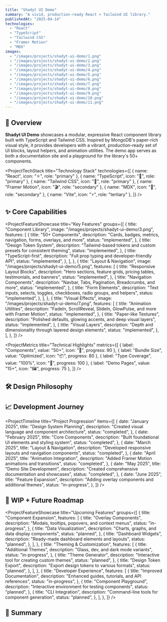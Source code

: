 ```yaml
---
title: "Shadyt UI Demo"
summary: "A vivid, production-ready React + Tailwind UI library."
publishedAt: "2025-04-14"
technologies:
  - "React"
  - "TypeScript"
  - "Tailwind CSS"
  - "Framer Motion"
  - "MDX"
images:
  - "/images/projects/shadyt-ui-demo/1.png"
  - "/images/projects/shadyt-ui-demo/2.png"
  - "/images/projects/shadyt-ui-demo/3.png"
  - "/images/projects/shadyt-ui-demo/4.png"
  - "/images/projects/shadyt-ui-demo/5.png"
  - "/images/projects/shadyt-ui-demo/6.png"
  - "/images/projects/shadyt-ui-demo/7.png"
  - "/images/projects/shadyt-ui-demo/8.png"
  - "/images/projects/shadyt-ui-demo/9.png"
  - "/images/projects/shadyt-ui-demo/10.png"
  - "/images/projects/shadyt-ui-demo/11.png"
---
```


## 🧠 Overview

**Shadyt UI Demo** showcases a modular, expressive React component library built with TypeScript and Tailwind CSS. Inspired by MongoDB's paper-rich visual style, it provides developers with a vibrant, production-ready set of UI blocks, layout helpers, and animation utilities. The demo app serves as both a documentation site and a playground for the library's 50+ components.

<ProjectTechStack
  title="Technology Stack"
  technologies={[
    { name: "React", icon: "⚛️", role: "primary" },
    { name: "TypeScript", icon: "🔷", role: "primary" },
    { name: "Tailwind CSS", icon: "🎨", role: "primary" },
    { name: "Framer Motion", icon: "🎬", role: "secondary" },
    { name: "MDX", icon: "📝", role: "secondary" },
    { name: "Vite", icon: "⚡", role: "tertiary" },
  ]}
/>

## ✨ Core Capabilities

<ProjectFeatureShowcase
  title="Key Features"
  groups={[
    {
      title: "Component Library",
      image: "/images/projects/shadyt-ui-demo/3.png",
      features: [
        {
          title: "50+ Components",
          description:
            "Cards, badges, metrics, navigation, forms, overlays, and more",
          status: "implemented",
        },
        {
          title: "Design Token System",
          description:
            "Tailwind-based tokens and custom presets for consistent theming",
          status: "implemented",
        },
        {
          title: "TypeScript-first",
          description: "Full prop typing and developer-friendly API",
          status: "implemented",
        },
      ],
    },
    {
      title: "Layout & Navigation",
      image: "/images/projects/shadyt-ui-demo/5.png",
      features: [
        {
          title: "Responsive Layout Blocks",
          description:
            "Hero sections, feature grids, pricing tables, testimonials, and banners",
          status: "implemented",
        },
        {
          title: "Navigation Components",
          description: "Navbar, Tabs, Pagination, Breadcrumbs, and more",
          status: "implemented",
        },
        {
          title: "Form Elements",
          description:
            "Text inputs, selects, toggles, checkboxes, radio groups, and helpers",
          status: "implemented",
        },
      ],
    },
    {
      title: "Visual Effects",
      image: "/images/projects/shadyt-ui-demo/7.png",
      features: [
        {
          title: "Animation Utilities",
          description:
            "FadeIn, ScrollReveal, SlideIn, GlowPulse, and more with Framer Motion",
          status: "implemented",
        },
        {
          title: "Paper-like Textures",
          description:
            "Polished defaults, glowing accents, and deep visual layers",
          status: "implemented",
        },
        {
          title: "Visual Layers",
          description:
            "Depth and dimensionality through layered design elements",
          status: "implemented",
        },
      ],
    },
  ]}
/>

<ProjectMetrics
  title="Technical Highlights"
  metrics={[
    { label: "Components", value: "50+", icon: "🧩", progress: 90 },
    { label: "Bundle Size", value: "Optimized", icon: "📦", progress: 80 },
    { label: "Type Coverage", value: "100%", icon: "🔷", progress: 100 },
    { label: "Demo Pages", value: "15+", icon: "🖼️", progress: 75 },
  ]}
/>

## 🛠️ Design Philosophy

<ProjectChallengeCard
  title="Vibrant UI Challenge"
  challenge="Create a UI component library that stands out from the minimal, flat design trend while maintaining production readiness and developer friendliness."
  solution="Designed a vibrant, paper-inspired visual system with depth and texture, implemented through Tailwind's utility classes and carefully crafted animation utilities."
  impact="Delivered a distinctive component library that provides developers with expressive, visually rich building blocks that still maintain excellent performance and flexibility."
  domain="UI Design/Development"
/>

## 📈 Development Journey

<ProjectTimeline
  title="Project Progression"
  items={[
    {
      date: "January 2025",
      title: "Design System Planning",
      description: "Created visual language and component architecture",
      status: "completed",
    },
    {
      date: "February 2025",
      title: "Core Components",
      description: "Built foundational UI elements and styling system",
      status: "completed",
    },
    {
      date: "March 2025",
      title: "Layout & Navigation",
      description: "Developed responsive layouts and navigation components",
      status: "completed",
    },
    {
      date: "April 2025",
      title: "Animation Integration",
      description: "Added Framer Motion animations and transitions",
      status: "completed",
    },
    {
      date: "May 2025",
      title: "Demo Site Development",
      description: "Created comprehensive documentation and showcases",
      status: "completed",
    },
    {
      date: "June 2025",
      title: "Feature Expansion",
      description: "Adding overlay components and additional themes",
      status: "in-progress",
    },
  ]}
/>

## 🚧 WIP + Future Roadmap

<ProjectFeatureShowcase
  title="Upcoming Features"
  groups={[
    {
      title: "Component Expansion",
      features: [
        {
          title: "Overlay Components",
          description: "Modals, tooltips, popovers, and context menus",
          status: "in-progress",
        },
        {
          title: "Data Visualization",
          description: "Charts, graphs, and data display components",
          status: "planned",
        },
        {
          title: "Dashboard Widgets",
          description: "Ready-made dashboard elements and layouts",
          status: "planned",
        },
      ],
    },
    {
      title: "Theming & Customization",
      features: [
        {
          title: "Additional Themes",
          description: "Glass, dev, and dark mode variants",
          status: "in-progress",
        },
        {
          title: "Theme Generator",
          description: "Interactive tool for creating custom themes",
          status: "planned",
        },
        {
          title: "Design Token Export",
          description: "Export design tokens to various formats",
          status: "planned",
        },
      ],
    },
    {
      title: "Developer Experience",
      features: [
        {
          title: "Improved Documentation",
          description: "Enhanced guides, tutorials, and API references",
          status: "in-progress",
        },
        {
          title: "Component Playground",
          description: "Interactive environment for testing components",
          status: "planned",
        },
        {
          title: "CLI Integration",
          description: "Command-line tools for component generation",
          status: "planned",
        },
      ],
    },
  ]}
/>

## 🔗 Summary

<ProjectChallengeCard
  title="Project Impact"
  challenge="Develop a distinctive UI component library that provides developers with expressive, visually rich building blocks while maintaining excellent performance and flexibility."
  solution="Created Shadyt UI, a vibrant React component library with 50+ components, animation utilities, and a paper-inspired visual system built on TypeScript and Tailwind CSS."
  impact="Delivered a developer-focused UI kit that accelerates building beautiful, modern applications with a unique visual style, robust typing, and comprehensive documentation."
  domain="UI Library"
/>

<ComponentShowcase title="Related Projects">
  <ProjectCard title="Portfolio Next.js" slug="portfolio-nextjs" />
  <ProjectCard title="Tree Me" slug="tree-me" />
</ComponentShowcase>
